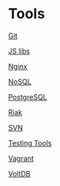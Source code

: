 = Tools =

[[Git]]

[[JS libs]]

[[Nginx]]

[[NoSQL]]

[[PostgreSQL]]

[[Riak]]

[[SVN]]

[[Testing Tools]]

[[Vagrant]]

[[VoltDB]]
